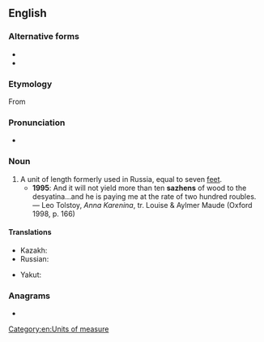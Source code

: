 ==English==

===Alternative forms===
* {{l|en|sagene}}
* {{l|en|sajene}}

===Etymology===
From {{etyl|ru|en}} {{m|ru|са́же́нь|}}

===Pronunciation===
* {{IPA|/ˈsæʒɛn/|lang=en}}

===Noun===
{{en-noun}}

# A unit of length formerly used in Russia, equal to seven [[feet]].
#* '''1995''': And it will not yield more than ten '''sazhens''' of wood to the desyatina…and he is paying me at the rate of two hundred roubles. — Leo Tolstoy, ''Anna Karenina'', tr. Louise & Aylmer Maude (Oxford 1998, p. 166)

====Translations====
{{trans-top|a Russian unit of length}}
* Kazakh: {{t|kk|сажын|sc=Cyrl}}
* Russian: {{t+|ru|са́же́нь|f}}
{{trans-mid}}
* Yakut: {{t|sah|саһаан|sc=Cyrl}}
{{trans-bottom}}

===Anagrams===
* {{anagrams|en|a=aehnsz|Zeshan|hazens}}

[[Category:en:Units of measure]]
